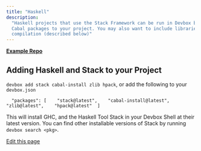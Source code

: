 ```yaml
---
title: "Haskell"
description:
  "Haskell projects that use the Stack Framework can be run in Devbox by adding the Stack and the
  Cabal packages to your project. You may also want to include libraries that Stack requires for
  compilation (described below)"
---
```


[**Example Repo**](https://github.com/jetify-com/devbox/tree/main/examples/development/haskell/)

## Adding Haskell and Stack to your Project[​](#adding-haskell-and-stack-to-your-project "Direct link to Adding Haskell and Stack to your Project")

`devbox add stack cabal-install zlib hpack`, or add the following to your `devbox.json`

```
  "packages": [    "stack@latest",    "cabal-install@latest",    "zlib@latest",    "hpack@latest"  ]
```

This will install GHC, and the Haskell Tool Stack in your Devbox Shell at their latest version. You
can find other installable versions of Stack by running `devbox search <pkg>`.

[Edit this page](https://github.com/jetify-com/devbox/tree/main/docs/app/docs/devbox_examples/languages/haskell.md)
